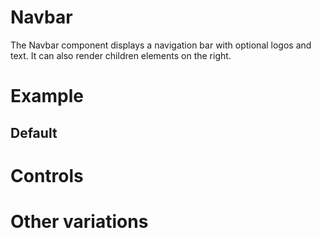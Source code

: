 

# Navbar

<Meta of={NavbarStories} />

The Navbar component displays a navigation bar with optional logos and text. It can also render children elements on the right.

# Example

## Default

<Story of={NavbarStories.Default} />

# Controls

<Controls />

# Other variations

<Stories />
